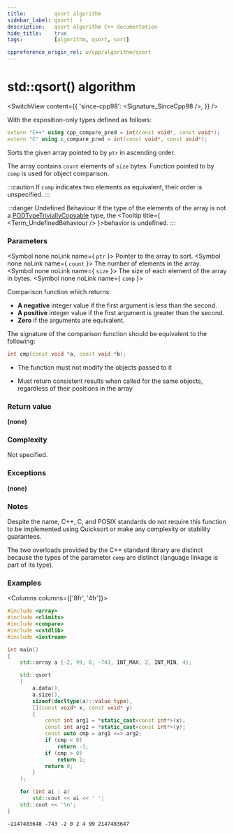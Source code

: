 ```yaml
---
title:         qsort algorithm
sidebar_label: qsort(  )
description:   qsort algorithm C++ documentation
hide_title:    true
tags:          [algorithm, qsort, sort]

cppreference_origin_rel: w/cpp/algorithm/qsort
---
```



<!-- Terms -->

<!----------------- Codes ---------------------->


# std::qsort() algorithm

<SwitchView content={{
  'since-cpp98': <Signature_SinceCpp98 />,
}} />

With the exposition-only types defined as follows:
```cpp
extern "C++" using cpp_compare_pred = int(const void*, const void*);
extern "C" using c_compare_pred = int(const void*, const void*);
```

Sorts the given array pointed to by `ptr` in ascending order.

The array contains `count` elements of `size` bytes. Function pointed to by `comp` is used for object comparison.

:::caution
If `comp` indicates two elements as equivalent, their order is unspecified.
:::

:::danger Undefined Behaviour
If the type of the elements of the array is not a <Until v='cpp11'><a href="/docs/named_req/PODType">PODType</a></Until><Since v='cpp11'><a href="/docs/named_req/TriviallyCopyable">TriviallyCopyable</a></Since> type, the <Tooltip title={ <Term_UndefinedBehaviour /> }>behavior is undefined</Tooltip>.
:::

### Parameters

<SymbolTable>

  <Symbol none noLink name={ <code>ptr</code> }>
    Pointer to the array to sort.
  </Symbol>
  <Symbol none noLink name={ <code>count</code> }>
    The number of elements in the array.
  </Symbol>
  <Symbol none noLink name={ <code>size</code> }>
    The size of each element of the array in bytes.
  </Symbol>
  <Symbol none noLink name={ <code>comp</code> }>

Comparison function which returns:
- **A negative** integer value if the first argument is less than the second.
- **A positive** integer value if the first argument is greater than the second.
- **Zero** if the arguments are equivalent.

The signature of the comparison function should be equivalent to the following:
```cpp
int cmp(const void *a, const void *b);
```

- The function must not modify the objects passed to it
- Must return consistent results when called for the same objects, regardless of their positions in the array


  </Symbol>

</SymbolTable>

### Return value

**(none)**

### Complexity

Not specified.

### Exceptions

**(none)**

### Notes

Despite the name, C++, C, and POSIX standards do not require this function to be implemented using Quicksort or make any complexity or stability guarantees.

The two overloads provided by the C++ standard library are distinct because the types of the parameter `comp` are distinct (language linkage is part of its type).

### Examples

<Columns columns={['8fr', '4fr']}>
<div>

```cpp title='Main.cpp' showLineNumbers
#include <array>
#include <climits>
#include <compare>
#include <cstdlib>
#include <iostream>

int main()
{
    std::array a {-2, 99, 0, -743, INT_MAX, 2, INT_MIN, 4};

    std::qsort
    (
        a.data(),
        a.size(),
        sizeof(decltype(a)::value_type),
        [](const void* x, const void* y)
        {
            const int arg1 = *static_cast<const int*>(x);
            const int arg2 = *static_cast<const int*>(y);
            const auto cmp = arg1 <=> arg2;
            if (cmp < 0)
                return -1;
            if (cmp > 0)
                return 1;
            return 0;
        }
    );

    for (int ai : a)
        std::cout << ai << ' ';
    std::cout << '\n';
}
```

</div>
<div>

```plaintext title="Output"
-2147483648 -743 -2 0 2 4 99 2147483647
```

</div>
</Columns>
